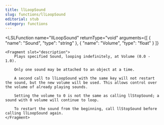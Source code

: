 ```yaml
---
title: llLoopSound
slug: functions/llLoopSound
editorial: stub
category: functions
---
```


<LSLFunction
	name="llLoopSound"
	returnType="void"
	arguments={[
	{
		"name": "Sound",
		"type": "string"
	},
	{
		"name": "Volume",
		"type": "float"
	}
]}
>
	<Fragment slot="description">
		Plays specified Sound, looping indefinitely, at Volume (0.0 - 1.0).
		
		Only one sound may be attached to an object at a time.
		
		A second call to llLoopSound with the same key will not restart the sound, but the new volume will be used. This allows control over the volume of already playing sounds.
		
		Setting the volume to 0 is not the same as calling llStopSound; a sound with 0 volume will continue to loop.
		
		To restart the sound from the beginning, call llStopSound before calling llLoopSound again.
	</Fragment>
</LSLFunction>
